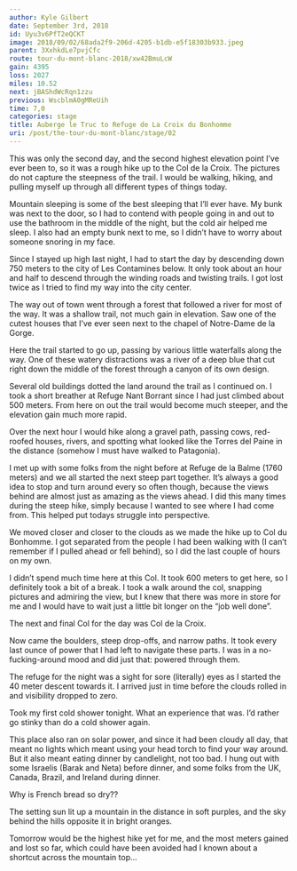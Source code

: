 ```yaml
---
author: Kyle Gilbert
date: September 3rd, 2018
id: Uyu3v6PfT2eQCKT
image: 2018/09/02/68ada2f9-206d-4205-b1db-e5f18303b933.jpeg
parent: 3XxhkdLe7pvjCfc
route: tour-du-mont-blanc-2018/xw42BmuLcW
gain: 4395
loss: 2027
miles: 10.52
next: jBAShdWcRqn1zzu
previous: WscblmA0gMReUih
time: 7,0
categories: stage
title: Auberge le Truc to Refuge de La Croix du Bonhomme
uri: /post/the-tour-du-mont-blanc/stage/02
---
```


<Stats />

<Route />

This was only the second day, and the second highest elevation point I’ve
ever been to, so it was a rough hike up to the Col de la Croix. The pictures do
not capture the steepness of the trail. I would be walking, hiking, and pulling
myself up through all different types of things today.

Mountain sleeping is some of the best sleeping that I’ll ever have. My bunk was
next to the door, so I had to contend with people going in and out to use the
bathroom in the middle of the night, but the cold air helped me sleep. I also
had an empty bunk next to me, so I didn’t have to worry about someone snoring
in my face.

Since I stayed up high last night, I had to start the day by descending down 750
meters to the city of Les Contamines below. It only took about an hour and half
to descend through the winding roads and twisting trails. I got lost twice as I
tried to find my way into the city center.

The way out of town went through a forest that followed a river for most of the
way. It was a shallow trail, not much gain in elevation. Saw one of the cutest
houses that I’ve ever seen next to the chapel of Notre-Dame de la Gorge.

Here the trail started to go up, passing by various little waterfalls along the
way. One of these watery distractions was a river of a deep blue that cut right
down the middle of the forest through a canyon of its own design.

Several old buildings dotted the land around the trail as I continued on. I took
a short breather at Refuge Nant Borrant since I had just climbed about 500
meters. From here on out the trail would become much steeper, and the elevation
gain much more rapid.

Over the next hour I would hike along a gravel path, passing cows, red-roofed
houses, rivers, and spotting what looked like the Torres del Paine in the
distance (somehow I must have walked to Patagonia).

I met up with some folks from the night before at Refuge de la Balme
(1760 meters) and we all started the next steep part together. It’s always a
good idea to stop and turn around every so often though, because the views
behind are almost just as amazing as the views ahead. I did this many times
during the steep hike, simply because I wanted to see where I had come from.
This helped put todays struggle into perspective.

We moved closer and closer to the clouds as we made the hike up to Col du
Bonhomme. I got separated from the people I had been walking with (I can’t
remember if I pulled ahead or fell behind), so I did the last couple of hours
on my own.

I didn’t spend much time here at this Col. It took 600 meters to get here, so I
definitely took a bit of a break. I took a walk around the col, snapping
pictures and admiring the view, but I knew that there was more in store for me
and I would have to wait just a little bit longer on the “job well done”.

The next and final Col for the day was Col de la Croix.

Now came the boulders, steep drop-offs, and narrow paths. It took every last
ounce of power that I had left to navigate these parts. I was in a
no-fucking-around mood and did just that: powered through them.

The refuge for the night was a sight for sore (literally) eyes as I started the
40 meter descent towards it. I arrived just in time before the clouds rolled in
and visibility dropped to zero.

Took my first cold shower tonight. What an experience that was. I’d rather go
stinky than do a cold shower again.

This place also ran on solar power, and since it had been cloudy all day, that
meant no lights which meant using your head torch to find your way around. But
it also meant eating dinner by candlelight, not too bad. I hung out with some
Israelis (Barak and Neta) before dinner, and some folks from the UK, Canada,
Brazil, and Ireland during dinner.

Why is French bread so dry??

The setting sun lit up a mountain in the distance in soft purples, and the sky
behind the hills opposite it in bright oranges.

Tomorrow would be the highest hike yet for me, and the most meters gained and
lost so far, which could have been avoided had I known about a shortcut across
the mountain top...

